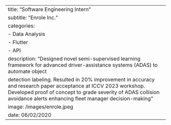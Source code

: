 ---
title: "Software Engineering Intern"
subtitle: "Enrole Inc."
categories: 
  - Data Analysis
  - Flutter
  - API
description: "Designed novel semi-supervised learning framework for advanced driver-assistance systems (ADAS) to automate object
detection labeling. Resulted in 20% improvement in accuracy and research paper acceptance at ICCV 2023 workshop. Developed proof of concept to grade severity of ADAS collision avoidance alerts enhancing fleet manager decision-making"
image: /images/enrole.jpeg
date: 06/02/2020
---
